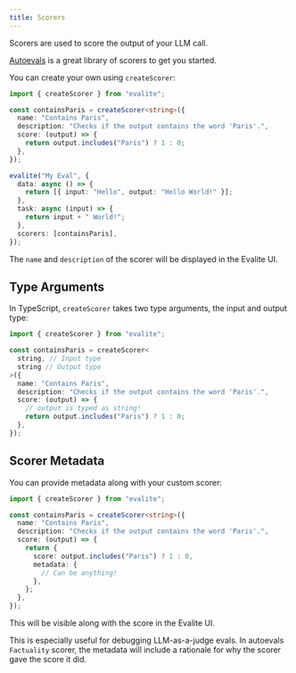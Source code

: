 ```yaml
---
title: Scorers
---
```



Scorers are used to score the output of your LLM call.

[Autoevals](https://github.com/braintrustdata/autoevals) is a great library of scorers to get you started.

You can create your own using `createScorer`:

```ts
import { createScorer } from "evalite";

const containsParis = createScorer<string>({
  name: "Contains Paris",
  description: "Checks if the output contains the word 'Paris'.",
  score: (output) => {
    return output.includes("Paris") ? 1 : 0;
  },
});

evalite("My Eval", {
  data: async () => {
    return [{ input: "Hello", output: "Hello World!" }];
  },
  task: async (input) => {
    return input + " World!";
  },
  scorers: [containsParis],
});
```

The `name` and `description` of the scorer will be displayed in the Evalite UI.

## Type Arguments

In TypeScript, `createScorer` takes two type arguments, the input and output type:

```ts
import { createScorer } from "evalite";

const containsParis = createScorer<
  string, // Input type
  string // Output type
>({
  name: "Contains Paris",
  description: "Checks if the output contains the word 'Paris'.",
  score: (output) => {
    // output is typed as string!
    return output.includes("Paris") ? 1 : 0;
  },
});
```

## Scorer Metadata

You can provide metadata along with your custom scorer:

```ts
import { createScorer } from "evalite";

const containsParis = createScorer<string>({
  name: "Contains Paris",
  description: "Checks if the output contains the word 'Paris'.",
  score: (output) => {
    return {
      score: output.includes("Paris") ? 1 : 0,
      metadata: {
        // Can be anything!
      },
    };
  },
});
```

This will be visible along with the score in the Evalite UI.

<Aside type="tip">

This is especially useful for debugging LLM-as-a-judge evals. In autoevals `Factuality` scorer, the metadata will include a rationale for why the scorer gave the score it did.

</Aside>
